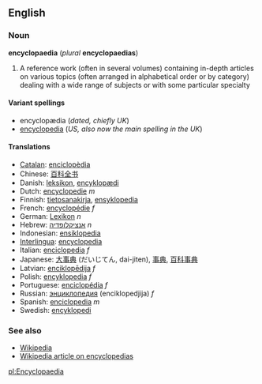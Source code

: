 ==English==
===Noun===
'''encyclopaedia''' (''plural'' '''encyclopaedias''')

#A reference work (often in several volumes) containing in-depth articles on various topics (often arranged in alphabetical order or by category) dealing with a wide range of subjects or with some particular specialty

====Variant spellings====
*encyclopædia (''dated, chiefly UK'')
*[[encyclopedia]] (''US, also now the main spelling in the UK'')

====Translations====
*[[Catalan]]: [[enciclopèdia]]
*Chinese: [[百科全书]]
*Danish: [[leksikon]], <!--a [[Danish]]: -->[[encyklopædi]]<!-- are bigger and do have some longer and deeper articles.-->
*Dutch: [[encyclopedie]] ''m''
*Finnish: [[tietosanakirja]], [[ensyklopedia]]
*French: [[encyclopédie]] ''f''
*German: [[Lexikon]] ''n''
*Hebrew: [[אנציקלופדיה]] ''n''
*Indonesian: [[ensiklopedia]]
*[[Interlingua]]: [[encyclopedia]]
*Italian: [[enciclopedia]] ''f''
*Japanese: [[大事典]] (だいじてん, dai-jiten), [[事典]], [[百科事典]]
*Latvian: [[enciklopēdija]] ''f''
*Polish: [[encyklopedia]] ''f''
*Portuguese: [[enciclopédia]] ''f''
*Russian: [[энциклопедия]] (enciklopedjija) ''f''
*Spanish: [[enciclopedia]] ''m''
*Swedish: [[encyklopedi]]

===See also===
*[[Wikipedia]]
*[[w:Encyclopedia|Wikipedia article on encyclopedias]]

[[pl:Encyclopaedia]]